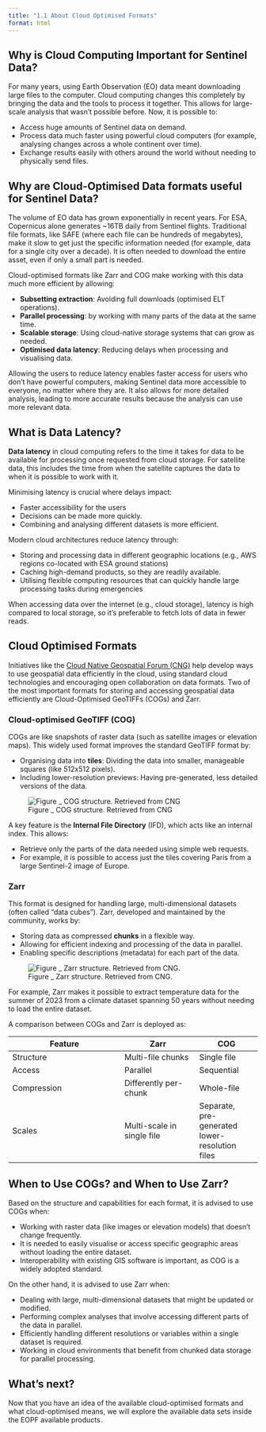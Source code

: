 ```yaml
---
title: "1.1 About Cloud Optimised Formats"
format: html
---
```


## Why is Cloud Computing Important for Sentinel Data?
For many years, using Earth Observation (EO) data meant downloading large files to the computer. Cloud computing changes this completely by bringing the data and the tools to process it together. This allows for large-scale analysis that wasn't possible before. Now, it is possible to:

- Access huge amounts of Sentinel data on demand.
- Process data much faster using powerful cloud computers (for example, analysing changes across a whole continent over time).
- Exchange results easily with others around the world without needing to physically send files.

## Why are Cloud-Optimised Data formats useful for Sentinel Data?

The volume of EO data has grown exponentially in recent years. For ESA, Copernicus alone generates ~16TB daily from Sentinel flights. Traditional file formats, like SAFE (where each file can be hundreds of megabytes), make it slow to get just the specific information needed (for example, data for a single city over a decade). It is often needed to download the entire asset, even if only a small part is needed.

Cloud-optimised formats like Zarr and COG make working with this data much more efficient by allowing:

- **Subsetting extraction**: Avoiding full downloads (optimised ELT operations).
- **Parallel processing**: by working with many parts of the data at the same time.
- **Scalable storage**: Using cloud-native storage systems that can grow as needed.
- **Optimised data latency**: Reducing delays when processing and visualising data.

Allowing the users to reduce latency enables faster access for users who don't have powerful computers, making Sentinel data more accessible to everyone, no matter where they are. 
It also allows for more detailed analysis, leading to more accurate results because the analysis can use more relevant data.

## What is Data Latency?

**Data latency** in cloud computing refers to the time it takes for data to be available for processing once requested from cloud storage. For satellite data, this includes the time from when the satellite captures the data to when it is possible to work with it.

Minimising latency is crucial where delays impact:

- Faster accessibility for the users
- Decisions can be made more quickly.
- Combining and analysing different datasets is more efficient.

Modern cloud architectures reduce latency through:

- Storing and processing data in different geographic locations (e.g., AWS regions co-located with ESA ground stations)
- Caching high-demand products, so they are readily available.
- Utilising flexible computing resources that can quickly handle large processing tasks during emergencies

::: {.callout-note}
When accessing data over the internet (e.g., cloud storage), latency is high compared to local storage, so it's preferable to fetch lots of data in fewer reads.
:::

## Cloud Optimised Formats

Initiatives like the [Cloud Native Geospatial Forum (CNG)](https://cloudnativegeo.org/) help develop ways to use geospatial data efficiently in the cloud, using standard cloud technologies and encouraging open collaboration on data formats. Two of the most important formats for storing and accessing geospatial data efficiently are Cloud-Optimised GeoTIFFs (COGs) and Zarr.

### Cloud-optimised GeoTIFF (COG)

COGs are like snapshots of raster data (such as satellite images or elevation maps). This widely used format improves the standard GeoTIFF format by:

- Organising data into **tiles**: Dividing the data into smaller, manageable squares (like 512x512 pixels).
- Including lower-resolution previews: Having pre-generated, less detailed versions of the data.

![Figure _ COG structure. Retrieved from CNG](cogtiff.png)

A key feature is the **Internal File Directory** (IFD), which acts like an internal index. This allows:

- Retrieve only the parts of the data needed using simple web requests.
- For example, it is possible to access just the tiles covering Paris from a large Sentinel-2 image of Europe.

### Zarr

This format is designed for handling large, multi-dimensional datasets (often called "data cubes"). Zarr, developed and maintained by the community, works by:

- Storing data as compressed **chunks** in a flexible way.
- Allowing for efficient indexing and processing of the data in parallel.
- Enabling specific descriptions (metadata) for each part of the data.

![Figure _ Zarr structure. Retrieved from CNG.](zarr1.png)

For example, Zarr makes it possible to extract temperature data for the summer of 2023 from a climate dataset spanning 50 years without needing to load the entire dataset.

A comparison between COGs and Zarr is deployed as:

| Feature | Zarr | COG |
|---------|------|-----|
| Structure | Multi-file chunks | Single file |
| Access | Parallel | Sequential |
| Compression | Differently per-chunk | Whole-file |
| Scales | Multi-scale in single file | Separate, pre-generated lower-resolution files |


## When to Use COGs? and When to Use Zarr?

Based on the structure and capabilities for each format, it is advised to use COGs when:

- Working with raster data (like images or elevation models) that doesn't change frequently.
- It is needed to easily visualise or access specific geographic areas without loading the entire dataset.
- Interoperability with existing GIS software is important, as COG is a widely adopted standard.

On the other hand, it is advised to use Zarr when:

- Dealing with large, multi-dimensional datasets that might be updated or modified.
- Performing complex analyses that involve accessing different parts of the data in parallel.
- Efficiently handling different resolutions or variables within a single dataset is required.
- Working in cloud environments that benefit from chunked data storage for parallel processing.

## What's next?
Now that you have an idea of the available cloud-optimised formats and what cloud-optimised means, we will explore the available data sets inside the EOPF available products.

